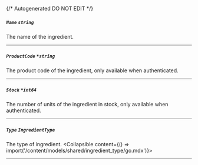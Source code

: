 {/* Autogenerated DO NOT EDIT  */}

##### `Name` *`string`*
The name of the ingredient.

---
##### `ProductCode` *`*string`*
The product code of the ingredient, only available when authenticated.

---
##### `Stock` *`*int64`*
The number of units of the ingredient in stock, only available when authenticated.

---
##### `Type` *`IngredientType`*
The type of ingredient.
<Collapsible content={() => import('/content/models/shared/ingredient_type/go.mdx')}>
</Collapsible>

---
